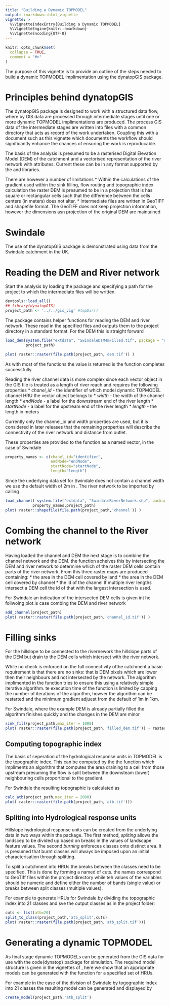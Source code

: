 ```yaml
---
title: "Building a Dynamic TOPMODEL"
output: rmarkdown::html_vignette
vignette: >
  %\VignetteIndexEntry{Building a Dynamic TOPMODEL}
  %\VignetteEngine{knitr::rmarkdown}
  %\VignetteEncoding{UTF-8}
---
```


```r
knitr::opts_chunk$set(
  collapse = TRUE,
  comment = "#>"
)
```
The purpose of this vignette is to provide an outline of the steps needed to
build a dynamic TOPMODEL implimentation using the dynatopGIS package.

# Principles behind dynatopGIS

The dynatopGIS package is designed to work with a structured data flow, where
by GIS data are processed through intermediate stages until one or more dynamic
TOPMODEL implimentations are produced. The process GIS data of the intermediate stages are written
into files with a common directory that acts as record of the work
undertaken. Coupling this with a document such as this vignette which
documents the workflow should significantly enhance the chances of ensuring
the work is reproducable.

The basis of the analysis is presumed to be a rasterised Digital Elevation Model (DEM) of
the catchment and a vectorised representation of the river network with
attributes. Current these can be in any format supported by the \code{raster} and \code{sp}
libraries.

There are however a number of limitations
* Within the calculations of the gradient used within the sink filling, flow routing and
  topographic index calculation the raster DEM is presumed to be in a
  projection that is has square or rectangular cells such that the difference
  between the cells centers (in meters) does not alter.
* Intermediate files are written in GeoTIFF and shapefile format. The GeoTIFF does not keep
  projection information, however the dimensions asn projection of the
  original DEM are maintained

# Swindale

The use of the dynatopGIS package is demonstrated using data from the Swindale
catchment in the UK.

# Reading the DEM and River network

Start the analysis by loading the \code{dynatopGIS} package and specifying a
path for the project to which the intermediate files will be written.
```r
devtools::load_all()
## library(dynatopGIS)
project_path <- '../../gis_vig' #tmpDir()
```
The package contains helper functions for reading the DEM and river
network. These read in the specified files and outputs them to the project
directory in a standard format. For the DEM this is straight forward
```r
load_dem(system.file("extdata", "SwindaleDTM4mFilled.tif", package = "dynatopGIS", mustWork = TRUE),
         project_path)

plot( raster::raster(file.path(project_path,'dem.tif')) )
```
As with most of the \code{dynatopGIS} functions the value \code{TRUE} is
returned is the function completes successfully.

Reading the river channel data is more complex since each vector object in the
GIS file is treated as a length of river reach and requires the following
properties
* *chanel_id* - the identifier of which model dynamic TOPMODEL channel HRU the
vector object belongs to
* *width* - the width of the channel length
* *endNode* - a label for the downstream end of the river length
* *startNode* - a label for the upstream end of the river length
* *length* - the length in meters

Currently only the channel_id and width properties are used, but it is considered in later
releases that the remaining properties will describe the connectivity of the
river network and distance from outlet.

These properties are provided to the \code{load_channel} function as a named
vector, in the case of Swindale
```r
property_names <- c(chanel_id="identifier",
                    endNode="endNode",
                    startNode="startNode",
                    length="length")
```
Since the underlying data set for Swindale does not contain a channel width we
use the default width of 2m in \code{load_channel}. The river network to be imported by calling
```r
load_channel( system.file("extdata", "SwindaleRiverNetwork.shp", package = "dynatopGIS", mustWork = TRUE),
            property_names,project_path)
plot( raster::shapefile(file.path(project_path,'channel')) )
```

# Combing the channel to the River network

Having loaded the channel and DEM the next stage is to combine the channel network
and the DEM. the \code{add_channel} function acheives this by intersecting the
DEM and river network to determine which of the raster DEM cells contain parts
of the river network. From this three raster maps are produced containing:
* the area in the DEM cell covered by land
* the area in the DEM cell covered by channel
* the id of the channel
If multiple river lengths intersect a DEM cell the id of that with the largest
intersection is used. 

For Swindale an indication of the intersected DEM cells is given int
he follwoing plot.is case combing the DEM and river network
```r
add_channel(project_path)
plot( raster::raster(file.path(project_path,'channel_id.tif')) )
```
# Filling sinks

For the hillslope to be connected to the rivernework the hillslope parts of
the DEM but drain to the DEM cells which intersect with the river network.

While no check is enforced on the full connectivity ofthe catchment a basic requirement is that there are no
sinks: that is DEM pixels which are lower then their neighbours and not
intersected by the network. The algorithm implimented in the \code{sink_fill}
function tries to ensure this using a relatively simple iterative
algorithm. te execution time of the function is limited by capping the number
of iterations of the algorithm, howver the algorithm can be restarted and the
minimum gradient adjuest from the default of 1m in 1km.

For Swindale, where the example DEM is already partially filled the algorithm
finishes quickly and the changes in the DEM are minor
```r
sink_fill(project_path,max_iter = 1000)
plot( raster::raster(file.path(project_path,'filled_dem.tif')) - raster::raster(file.path(project_path,'dem.tif')) )
```

## Computing topographic index
The basis of seperation of the hydrological response units in TOPMODEL is the
topographic index.
This can be computed by the the function \code{cal_atb} which impliments an
algorithm that computes the area draining to a cell from those upstream
presuming the flow is split between the downsteam (lower) neighbouring cells
proportional to the gradient.

For Swindale the resulting topographic is calculated as
```r
calc_atb(project_path,max_iter = 2000)
plot( raster::raster(file.path(project_path,'atb.tif')))
```

## Spliting into Hydrological response units
Hillslope hydrological response units can be created from the underlying data
in two ways within the \code{dynatopGIS} package. The first method, *spliting*
allows the landscep to be divided up based on breaks in the values of
landscape feature values. The second *burning* enforeces classes onto distinct
area. It is presumed that burnt classes will always be imposed upon an initial
characterisation through splitting.

To split a catchment into HRUs the breaks between the classes need to be
specified. This is done by forming a named \code{list} of cuts. the names
correspond to GeoTiff files within the project directory while teh values of
the variables should be numeric and define either the number of bands (single
value) or breaks between split classes (multiple values).

For example to generate HRUs for Swindale by dividing the topographic index
into 21 classes and sve the output classes as \code{atb_split.tif} in the
project folder:
```r
cuts <- list(atb=20)
split_to_class(project_path,'atb_split',cuts)
plot( raster::raster(file.path(project_path,'atb_split.tif')))
```


# Generating a dynamic TOPMODEL
As final stage dynamic TOPMODELs can be generated from the GIS data for use
with the code{dynatop} package for simulation. The required model structure is given
in the vignettes of \code{dynatop}, here we show that an appropriate models
can be generated with the \code{compute_model} function for a specified set of
HRUs. 

For example in the case of the division of Swindale by togographic index into
21 classes the resulting model can be generated and displayed by
```r
create_model(project_path,'atb_split')
```
